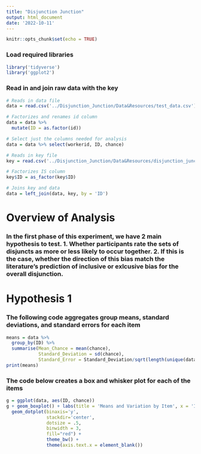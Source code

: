 ```yaml
---
title: "Disjunction Junction"
output: html_document
date: '2022-10-11'
---
```


```r
knitr::opts_chunk$set(echo = TRUE)
```

### Load required libraries
```r
library('tidyverse')
library('ggplot2')
```

### Read in and join raw data with the key
```r
# Reads in data file
data = read.csv('../Disjunction_Junction/Data&Resources/test_data.csv')

# Factorizes and renames id column
data = data %>% 
  mutate(ID = as.factor(id))

# Select just the columns needed for analysis
data = data %>% select(workerid, ID, chance)

# Reads in key file
key = read.csv('../Disjunction_Junction/Data&Resources/disjunction_junction_key.csv')

# Factorizes IS column
key$ID = as_factor(key$ID)

# Joins key and data
data = left_join(data, key, by = 'ID')
```
# Overview of Analysis
### In the first phase of this experiment, we have 2 main hypothesis to test. 1. Whether participants rate the sets of disjuncts as more or less likely to occur together. 2. If this is the case, whether the direction of this bias match the literature's prediction of inclusive or exlcusive bias for the overall disjunction. 

# Hypothesis 1
### The following code aggregates group means, standard deviations, and standard errors for each item
```r
means = data %>% 
  group_by(ID) %>% 
  summarise(Mean_Chance = mean(chance),
            Standard_Deviation = sd(chance),
            Standard_Error = Standard_Deviation/sqrt(length(unique(data$workerid))))
print(means)
```


### The code below creates a box and whisker plot for each of the items
```r
g = ggplot(data, aes(ID, chance))
g + geom_boxplot() + labs(title = 'Means and Variation by Item', x = 'Items (1-71)', y = 'Chance (%)')+
  geom_dotplot(binaxis='y', 
               stackdir='center', 
               dotsize = .5,
               binwidth = 3,
               fill="red") +
               theme_bw() +
               theme(axis.text.x = element_blank())
```

```r

```

